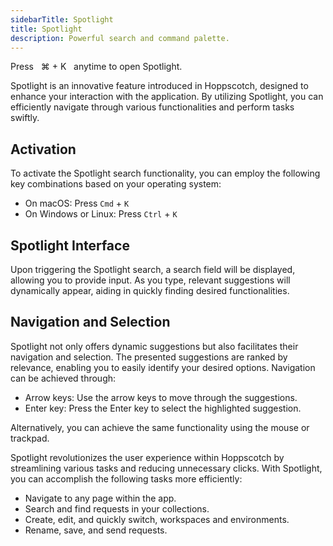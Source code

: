 ```yaml
---
sidebarTitle: Spotlight
title: Spotlight
description: Powerful search and command palette.
---
```


<Tip>Press &nbsp; ⌘ + K &nbsp; anytime to open Spotlight.</Tip>

Spotlight is an innovative feature introduced in Hoppscotch, designed to enhance your interaction with the application. By utilizing Spotlight, you can efficiently navigate through various functionalities and perform tasks swiftly.

## Activation

To activate the Spotlight search functionality, you can employ the following key combinations based on your operating system:

* On macOS: Press `Cmd` + `K`
* On Windows or Linux: Press `Ctrl` + `K`

## Spotlight Interface

Upon triggering the Spotlight search, a search field will be displayed, allowing you to provide input. As you type, relevant suggestions will dynamically appear, aiding in quickly finding desired functionalities.

## Navigation and Selection

Spotlight not only offers dynamic suggestions but also facilitates their navigation and selection. The presented suggestions are ranked by relevance, enabling you to easily identify your desired options. Navigation can be achieved through:

* Arrow keys: Use the arrow keys to move through the suggestions.
* Enter key: Press the Enter key to select the highlighted suggestion.

Alternatively, you can achieve the same functionality using the mouse or trackpad.

Spotlight revolutionizes the user experience within Hoppscotch by streamlining various tasks and reducing unnecessary clicks. With Spotlight, you can accomplish the following tasks more efficiently: 

- Navigate to any page within the app.
- Search and find requests in your collections.
- Create, edit, and quickly switch, workspaces and environments.
- Rename, save, and send requests.
